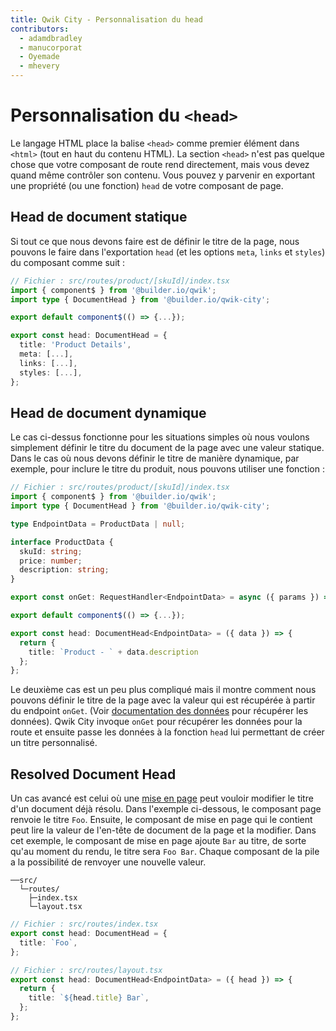 ```yaml
---
title: Qwik City - Personnalisation du head
contributors:
  - adamdbradley
  - manucorporat
  - Oyemade
  - mhevery
---
```


# Personnalisation du `<head>`

Le langage HTML place la balise `<head>` comme premier élément dans `<html>` (tout en haut du contenu HTML). La section `<head>` n'est pas quelque chose que votre composant de route rend directement, mais vous devez quand même contrôler son contenu. Vous pouvez y parvenir en exportant une propriété (ou une fonction) `head` de votre composant de page.

## Head de document statique

Si tout ce que nous devons faire est de définir le titre de la page, nous pouvons le faire dans l'exportation `head` (et les options `meta`, `links` et `styles`) du composant comme suit :

```typescript
// Fichier : src/routes/product/[skuId]/index.tsx
import { component$ } from '@builder.io/qwik';
import type { DocumentHead } from '@builder.io/qwik-city';

export default component$(() => {...});

export const head: DocumentHead = {
  title: 'Product Details',
  meta: [...],
  links: [...],
  styles: [...],
};
```

## Head de document dynamique

Le cas ci-dessus fonctionne pour les situations simples où nous voulons simplement définir le titre du document de la page avec une valeur statique. Dans le cas où nous devons définir le titre de manière dynamique, par exemple, pour inclure le titre du produit, nous pouvons utiliser une fonction :

```typescript
// Fichier : src/routes/product/[skuId]/index.tsx
import { component$ } from '@builder.io/qwik';
import type { DocumentHead } from '@builder.io/qwik-city';

type EndpointData = ProductData | null;

interface ProductData {
  skuId: string;
  price: number;
  description: string;
}

export const onGet: RequestHandler<EndpointData> = async ({ params }) => { ... };

export default component$(() => {...});

export const head: DocumentHead<EndpointData> = ({ data }) => {
  return {
    title: `Product - ` + data.description
  };
};
```

Le deuxième cas est un peu plus compliqué mais il montre comment nous pouvons définir le titre de la page avec la valeur qui est récupérée à partir du endpoint `onGet`. (Voir [documentation des données](../../data/overview/index.mdx) pour récupérer les données). Qwik City invoque `onGet` pour récupérer les données pour la route et ensuite passe les données à la fonction `head` lui permettant de créer un titre personnalisé.

## Resolved Document Head

Un cas avancé est celui où une [mise en page](../../layout/overview/index.mdx) peut vouloir modifier le titre d'un document déjà résolu. Dans l'exemple ci-dessous, le composant page renvoie le titre `Foo`. Ensuite, le composant de mise en page qui le contient peut lire la valeur de l'en-tête de document de la page et la modifier. Dans cet exemple, le composant de mise en page ajoute `Bar` au titre, de sorte qu'au moment du rendu, le titre sera `Foo Bar`. Chaque composant de la pile a la possibilité de renvoyer une nouvelle valeur.

```
──src/
  └─routes/
    ├─index.tsx
    └─layout.tsx
```

```typescript
// Fichier : src/routes/index.tsx
export const head: DocumentHead = {
  title: `Foo`,
};
```

```typescript
// Fichier : src/routes/layout.tsx
export const head: DocumentHead<EndpointData> = ({ head }) => {
  return {
    title: `${head.title} Bar`,
  };
};
```
